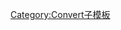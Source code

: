 {{convert/{{{d}}}|{{{1}}}|{{{2|}}}|{{{3|}}}|{{{4|}}}|s={{{s|}}}|r={{{r}}}
|u=psi
|n=磅力每英寸
|h=磅力每英寸
|l=磅力每英寸
|t=磅力每英寸
|o=kPa
|b=(444822161.52605/64516)
|j=3.838518983-{{{j|0}}}}}<noinclude>
[[Category:Convert子模板]]
</noinclude>